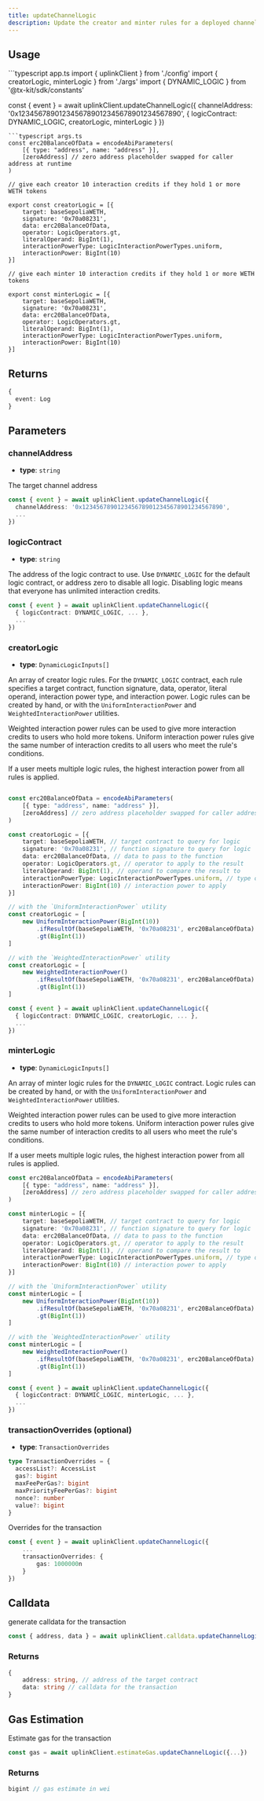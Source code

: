 ```yaml
---
title: updateChannelLogic
description: Update the creator and minter rules for a deployed channel
---
```



## Usage
<CodeGroup>
```typescript app.ts
import { uplinkClient } from './config'
import { creatorLogic, minterLogic } from './args'
import { DYNAMIC_LOGIC } from '@tx-kit/sdk/constants'

const { event } = await uplinkClient.updateChannelLogic({ 
    channelAddress: '0x1234567890123456789012345678901234567890', 
    { 
        logicContract: DYNAMIC_LOGIC, 
        creatorLogic,
        minterLogic 
    }
})
```
```typescript args.ts
const erc20BalanceOfData = encodeAbiParameters(
    [{ type: "address", name: "address" }],
    [zeroAddress] // zero address placeholder swapped for caller address at runtime
) 

// give each creator 10 interaction credits if they hold 1 or more WETH tokens

export const creatorLogic = [{
    target: baseSepoliaWETH,
    signature: '0x70a08231',
    data: erc20BalanceOfData,
    operator: LogicOperators.gt,
    literalOperand: BigInt(1),
    interactionPowerType: LogicInteractionPowerTypes.uniform,
    interactionPower: BigInt(10)
}]

// give each minter 10 interaction credits if they hold 1 or more WETH tokens

export const minterLogic = [{
    target: baseSepoliaWETH,
    signature: '0x70a08231',
    data: erc20BalanceOfData,
    operator: LogicOperators.gt,
    literalOperand: BigInt(1),
    interactionPowerType: LogicInteractionPowerTypes.uniform,
    interactionPower: BigInt(10)
}]
```
<UplinkConfig/>
</CodeGroup>

## Returns
```typescript
{ 
  event: Log 
}
```

## Parameters

### channelAddress
- **type**: `string`

The target channel address
```typescript
const { event } = await uplinkClient.updateChannelLogic({
  channelAddress: '0x1234567890123456789012345678901234567890',
  ...
})
```
### logicContract
- **type**: `string`

The address of the logic contract to use. Use `DYNAMIC_LOGIC` for the default logic contract, or address zero to disable all logic. Disabling logic means that everyone has unlimited interaction credits.
```typescript
const { event } = await uplinkClient.updateChannelLogic({
  { logicContract: DYNAMIC_LOGIC, ... },
  ...
})
```

### creatorLogic
- **type**: `DynamicLogicInputs[]`

An array of creator logic rules. For the `DYNAMIC_LOGIC` contract, each rule specifies a target contract, function signature, data, operator, literal operand, interaction power type, and interaction power. Logic rules can be created by hand, or with the `UniformInteractionPower` and `WeightedInteractionPower` utilities.

Weighted interaction power rules can be used to give more interaction credits to users who hold more tokens. Uniform interaction power rules give the same number of interaction credits to all users who meet the rule's conditions.

If a user meets multiple logic rules, the highest interaction power from all rules is applied.

```typescript

const erc20BalanceOfData = encodeAbiParameters(
    [{ type: "address", name: "address" }],
    [zeroAddress] // zero address placeholder swapped for caller address at runtime
)

const creatorLogic = [{
    target: baseSepoliaWETH, // target contract to query for logic
    signature: '0x70a08231', // function signature to query for logic
    data: erc20BalanceOfData, // data to pass to the function
    operator: LogicOperators.gt, // operator to apply to the result
    literalOperand: BigInt(1), // operand to compare the result to
    interactionPowerType: LogicInteractionPowerTypes.uniform, // type of interaction power to apply
    interactionPower: BigInt(10) // interaction power to apply
}]

// with the `UniformInteractionPower` utility
const creatorLogic = [
    new UniformInteractionPower(BigInt(10))
        .ifResultOf(baseSepoliaWETH, '0x70a08231', erc20BalanceOfData)
        .gt(BigInt(1))
]

// with the `WeightedInteractionPower` utility
const creatorLogic = [
    new WeightedInteractionPower()
        .ifResultOf(baseSepoliaWETH, '0x70a08231', erc20BalanceOfData)
        .gt(BigInt(1))
]

const { event } = await uplinkClient.updateChannelLogic({
  { logicContract: DYNAMIC_LOGIC, creatorLogic, ... },
  ...
})

```

### minterLogic
- **type**: `DynamicLogicInputs[]`

An array of minter logic rules for the `DYNAMIC_LOGIC` contract. Logic rules can be created by hand, or with the `UniformInteractionPower` and `WeightedInteractionPower` utilities. 

Weighted interaction power rules can be used to give more interaction credits to users who hold more tokens. Uniform interaction power rules give the same number of interaction credits to all users who meet the rule's conditions.

If a user meets multiple logic rules, the highest interaction power from all rules is applied.

```typescript
const erc20BalanceOfData = encodeAbiParameters(
    [{ type: "address", name: "address" }],
    [zeroAddress] // zero address placeholder swapped for caller address at runtime
)

const minterLogic = [{
    target: baseSepoliaWETH, // target contract to query for logic
    signature: '0x70a08231', // function signature to query for logic
    data: erc20BalanceOfData, // data to pass to the function
    operator: LogicOperators.gt, // operator to apply to the result
    literalOperand: BigInt(1), // operand to compare the result to
    interactionPowerType: LogicInteractionPowerTypes.uniform, // type of interaction power to apply
    interactionPower: BigInt(10) // interaction power to apply
}]

// with the `UniformInteractionPower` utility
const minterLogic = [
    new UniformInteractionPower(BigInt(10))
        .ifResultOf(baseSepoliaWETH, '0x70a08231', erc20BalanceOfData)
        .gt(BigInt(1))
]

// with the `WeightedInteractionPower` utility
const minterLogic = [
    new WeightedInteractionPower()
        .ifResultOf(baseSepoliaWETH, '0x70a08231', erc20BalanceOfData)
        .gt(BigInt(1))
]

const { event } = await uplinkClient.updateChannelLogic({
  { logicContract: DYNAMIC_LOGIC, minterLogic, ... },
  ...
})

```

### transactionOverrides (optional)
- **type**: `TransactionOverrides`
```typescript
type TransactionOverrides = {
  accessList?: AccessList
  gas?: bigint
  maxFeePerGas?: bigint
  maxPriorityFeePerGas?: bigint
  nonce?: number
  value?: bigint
}
```

Overrides for the transaction


```typescript
const { event } = await uplinkClient.updateChannelLogic({
    ...
    transactionOverrides: {
        gas: 1000000n
    }
})
```
## Calldata

generate calldata for the transaction

```typescript
const { address, data } = await uplinkClient.calldata.updateChannelLogic({...})
```

### Returns 
```typescript
{
    address: string, // address of the target contract
    data: string // calldata for the transaction
}
```

## Gas Estimation

Estimate gas for the transaction

```typescript
const gas = await uplinkClient.estimateGas.updateChannelLogic({...})
```

### Returns
```typescript
bigint // gas estimate in wei
```